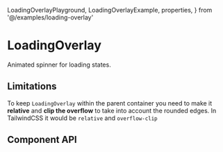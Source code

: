   LoadingOverlayPlayground,
  LoadingOverlayExample,
  properties,
} from '@/examples/loading-overlay'

# LoadingOverlay

Animated spinner for loading states.

<LoadingOverlayPlayground />

## Limitations

To keep `LoadingOverlay` within the parent container you need to make it **relative** and **clip the overflow** to take into account the rounded edges.
In TailwindCSS it would be `relative` and `overflow-clip`

## Component API

<PropsTable
  properties={properties}
  name='LoadingOverlay'
  description='LoadingOverlay component props'
/>
